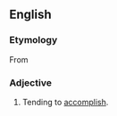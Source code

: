 ==English==

===Etymology===
From {{etyl|ML.|en}} {{m|la|accompletivus}}

===Adjective===
{{en-adj}}

# {{lb|en|rare}} Tending to [[accomplish]].